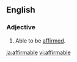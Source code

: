 ==English==

===Adjective===
{{en-adj}}
# Able to be [[affirmed]].

[[ja:affirmable]]
[[vi:affirmable]]